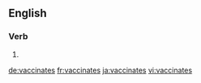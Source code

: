 
==English==

===Verb===
{{head|en}}

# {{en-third-person singular of|vaccinate}}

[[de:vaccinates]]
[[fr:vaccinates]]
[[ja:vaccinates]]
[[vi:vaccinates]]